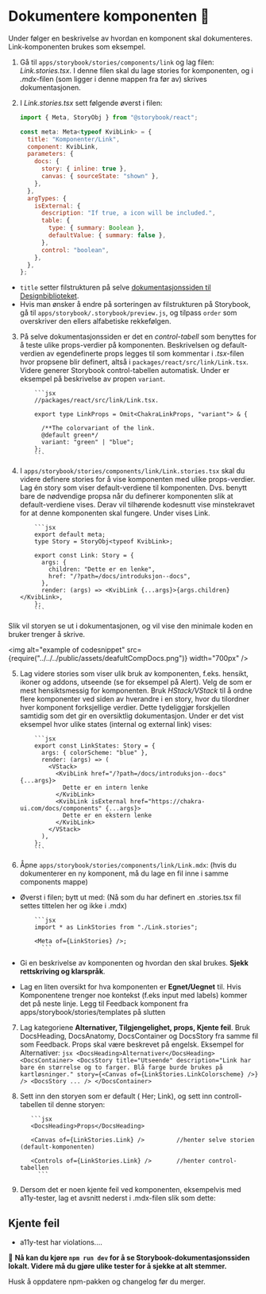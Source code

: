 
<Meta title="Info/Bidra/Dokumentere" />

# Dokumentere komponenten 📝

Under følger en beskrivelse av hvordan en komponent skal dokumenteres. Link-komponenten brukes som eksempel.

1.  Gå til `apps/storybook/stories/components/link` og lag filen: _Link.stories.tsx_. I denne filen skal du lage stories for komponenten, og i _.mdx_-filen (som ligger i denne mappen fra før av) skrives dokumentasjonen.
2.  I _Link.stories.tsx_ sett følgende øverst i filen:

    ```jsx
    import { Meta, StoryObj } from "@storybook/react";

    const meta: Meta<typeof KvibLink> = {
      title: "Komponenter/Link",
      component: KvibLink,
      parameters: {
        docs: {
          story: { inline: true },
          canvas: { sourceState: "shown" },
        },
      },
      argTypes: {
        isExternal: {
          description: "If true, a icon will be included.",
          table: {
            type: { summary: Boolean },
            defaultValue: { summary: false },
          },
          control: "boolean",
        },
      },
    };
    ```

- `title` setter filstrukturen på selve [dokumentasjonssiden til Designbiblioteket](https://design.kartverket.no).
- Hvis man ønsker å endre på sorteringen av filstrukturen på Storybook, gå til `apps/storybook/.storybook/preview.js`, og tilpass `order` som overskriver den ellers alfabetiske rekkefølgen.

3.  På selve dokumentasjonssiden er det en _control-tabell_ som benyttes for å teste ulike props-verdier på komponenten.
    Beskrivelsen og default-verdien av egendefinerte props legges til som kommentar i _.tsx_-filen hvor propsene blir definert, altså i `packages/react/src/link/Link.tsx`.
    Videre generer Storybook control-tabellen automatisk. Under er eksempel på beskrivelse av propen `variant`.

            ```jsx
            //packages/react/src/link/Link.tsx.

            export type LinkProps = Omit<ChakraLinkProps, "variant"> & {

              /**The colorvariant of the link.
              @default green*/
              variant: "green" | "blue";
            };
            ```

4.  I `apps/storybook/stories/components/link/Link.stories.tsx` skal du videre definere stories for å vise komponenten med ulike props-verdier. Lag én story som viser default-verdiene til komponenten.
    Dvs. benytt bare de nødvendige propsa når du definerer komponenten slik at default-verdiene vises.
    Derav vil tilhørende kodesnutt vise minstekravet for at denne komponenten skal fungere. Under vises Link.

            ```jsx
            export default meta;
            type Story = StoryObj<typeof KvibLink>;

            export const Link: Story = {
              args: {
                children: "Dette er en lenke",
                href: "/?path=/docs/introduksjon--docs",
              },
              render: (args) => <KvibLink {...args}>{args.children}</KvibLink>,
            };
            ```

Slik vil storyen se ut i dokumentasjonen, og vil vise den minimale koden en bruker trenger å skrive.

<img alt="example of codesnippet" src={require("../../../public/assets/deafultCompDocs.png")} width="700px" />

5.  Lag videre stories som viser ulik bruk av komponenten, f.eks. hensikt, ikoner og addons, utseende (se for eksempel på Alert).
    Velg de som er mest hensiktsmessig for komponenten. Bruk _HStack/VStack_ til å ordne flere komponenter ved siden av hverandre i en story, hvor du tilordner hver komponent forksjellige verdier.
    Dette tydeliggjør forskjellen samtidig som det gir en oversiktlig dokumentasjon. Under er det vist eksempel hvor ulike states (internal og external link) vises:

            ```jsx
            export const LinkStates: Story = {
              args: { colorScheme: "blue" },
              render: (args) => (
                <VStack>
                  <KvibLink href="/?path=/docs/introduksjon--docs" {...args}>
                    Dette er en intern lenke
                  </KvibLink>
                  <KvibLink isExternal href="https://chakra-ui.com/docs/components" {...args}>
                    Dette er en ekstern lenke
                  </KvibLink>
                </VStack>
              ),
            };
            ```

6.  Åpne `apps/storybook/stories/components/link/Link.mdx`: (hvis du dokumenterer en ny komponent, må du lage en fil
inne i samme components mappe)

- Øverst i filen; bytt ut <Meta/> med: (Nå som du har definert en .stories.tsx fil settes tittelen her og ikke i .mdx)

          ```jsx
          import * as LinkStories from "./Link.stories";

          <Meta of={LinkStories} />;
            ```

- Gi en beskrivelse av komponenten og hvordan den skal brukes. **Sjekk rettskriving og klarspråk**.
- Lag en liten oversikt for hva komponenten er **Egnet/Uegnet** til. Hvis Komponentene trenger noe kontekst
(f.eks input med labels) kommer det på neste linje. Legg til Feedback komponent fra apps/storybook/stories/templates på slutten

7.  Lag kategoriene **Alternativer, Tilgjengelighet, props, Kjente feil**. Bruk DocsHeading, DocsAnatomy, DocsContainer og DocsStory
fra samme fil som Feedback. Props skal være beskrevet på engelsk. Eksempel for Alternativer:
        ```jsx
        <DocsHeading>Alternativer</DocsHeading>
        <DocsContainer>
            <DocsStory
                title="Utseende"
                description="Link har bare én størrelse og to farger. Blå farge burde brukes på kartløsninger."
                story={<Canvas of={LinkStories.LinkColorscheme} />}
            />
            <DocsStory
            ...
            />
        </DocsContainer>
          ```

8. Sett inn den storyen som er default ( Her; Link), og sett inn controll-tabellen til denne storyen:

          ```jsx
          <DocsHeading>Props</DocsHeading>

          <Canvas of={LinkStories.Link} />         //henter selve storien (default-komponenten)

          <Controls of={LinkStories.Link} />       //henter control- tabellen
            ```

9.  Dersom det er noen kjente feil ved komponenten, eksempelvis med a11y-tester, lag et avsnitt nederst i .mdx-filen slik som dette:

## Kjente feil

- a11y-test har violations....

🏁 **Nå kan du kjøre `npm run dev` for å se Storybook-dokumentasjonssiden lokalt. Videre må du gjøre ulike tester for å sjekke at alt stemmer.**

<Alert status="info">
  <AlertIcon />
  Husk å oppdatere npm-pakken og changelog før du merger.
</Alert>

